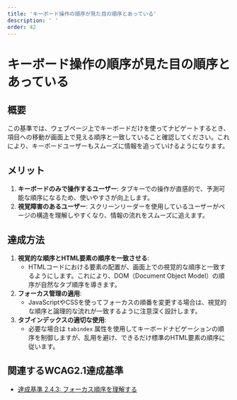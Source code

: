 ```yaml
---
title: 'キーボード操作の順序が見た目の順序とあっている'
description: ' '
order: 42
---
```


# キーボード操作の順序が見た目の順序とあっている

## 概要
この基準では、ウェブページ上でキーボードだけを使ってナビゲートするとき、項目への移動が画面上で見える順序と一致していること確認してください。これにより、キーボードユーザーもスムーズに情報を追っていけるようになります。

## メリット
1. **キーボードのみで操作するユーザー**: タブキーでの操作が直感的で、予測可能な順序になるため、使いやすさが向上します。
2. **視覚障害のあるユーザー**: スクリーンリーダーを使用しているユーザーがページの構造を理解しやすくなり、情報の流れをスムーズに追えます。

## 達成方法
1. **視覚的な順序とHTML要素の順序を一致させる**:
    - HTMLコードにおける要素の配置が、画面上での視覚的な順序と一致するようにします。これにより、DOM（Document Object Model）の順序が自然なタブ順序を導きます。
2. **フォーカス管理の適用**:
    - JavaScriptやCSSを使ってフォーカスの順番を変更する場合は、視覚的な順序と論理的な流れが一致するように注意深く設計します。
3. **タブインデックスの適切な使用**:
    - 必要な場合は `tabindex` 属性を使用してキーボードナビゲーションの順序を制御しますが、乱用を避け、できるだけ標準のHTML要素の順序に従います。

## 関連するWCAG2.1達成基準
- [達成基準 2.4.3: フォーカス順序を理解する](https://waic.jp/translations/WCAG21/Understanding/focus-order.html)
